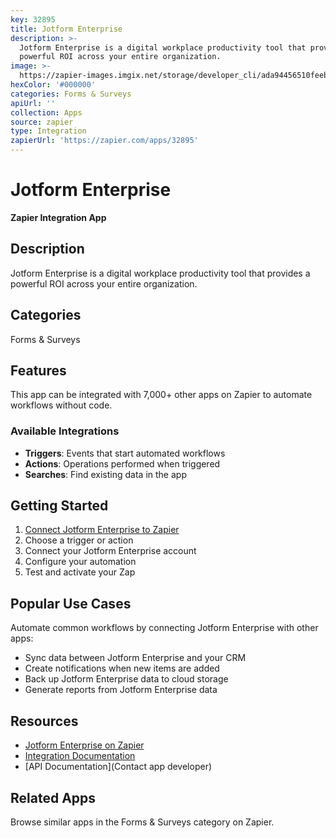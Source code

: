 ```yaml
---
key: 32895
title: Jotform Enterprise
description: >-
  Jotform Enterprise is a digital workplace productivity tool that provides a
  powerful ROI across your entire organization.
image: >-
  https://zapier-images.imgix.net/storage/developer_cli/ada94456510feeb9b25a2a1fefd7e403.png?auto=format%2Ccompress&ixlib=python-3.0.0&q=50
hexColor: '#000000'
categories: Forms & Surveys
apiUrl: ''
collection: Apps
source: zapier
type: Integration
zapierUrl: 'https://zapier.com/apps/32895'
---
```

# Jotform Enterprise

**Zapier Integration App**

## Description

Jotform Enterprise is a digital workplace productivity tool that provides a powerful ROI across your entire organization.

## Categories

Forms & Surveys

## Features

This app can be integrated with 7,000+ other apps on Zapier to automate workflows without code.

### Available Integrations

- **Triggers**: Events that start automated workflows
- **Actions**: Operations performed when triggered
- **Searches**: Find existing data in the app

## Getting Started

1. [Connect Jotform Enterprise to Zapier](https://zapier.com/apps/32895)
2. Choose a trigger or action
3. Connect your Jotform Enterprise account
4. Configure your automation
5. Test and activate your Zap

## Popular Use Cases

Automate common workflows by connecting Jotform Enterprise with other apps:

- Sync data between Jotform Enterprise and your CRM
- Create notifications when new items are added
- Back up Jotform Enterprise data to cloud storage
- Generate reports from Jotform Enterprise data

## Resources

- [Jotform Enterprise on Zapier](https://zapier.com/apps/32895)
- [Integration Documentation](https://zapier.com/apps/32895/integrations)
- [API Documentation](Contact app developer)

## Related Apps

Browse similar apps in the Forms & Surveys category on Zapier.
